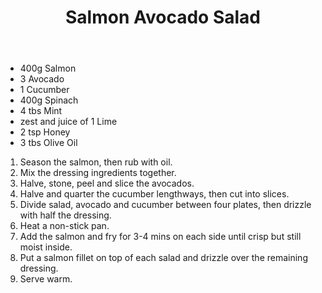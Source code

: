 ﻿---
title: Salmon Avocado Salad
slug: salmon-salad
type: dinner
difficulty: medium
category: american
image: images/salmon-salad.png
---

<RecipeLayout>

- 400g Salmon
- 3 Avocado
- 1 Cucumber
- 400g Spinach
- 4 tbs Mint
- zest and juice of 1 Lime
- 2 tsp Honey
- 3 tbs Olive Oil

1. Season the salmon, then rub with oil.
1. Mix the dressing ingredients together.
1. Halve, stone, peel and slice the avocados.
1. Halve and quarter the cucumber lengthways, then cut into slices.
1. Divide salad, avocado and cucumber between four plates, then drizzle with half the dressing.
1. Heat a non-stick pan.
1. Add the salmon and fry for 3-4 mins on each side until crisp but still moist inside.
1. Put a salmon fillet on top of each salad and drizzle over the remaining dressing.
1. Serve warm.

</RecipeLayout>
